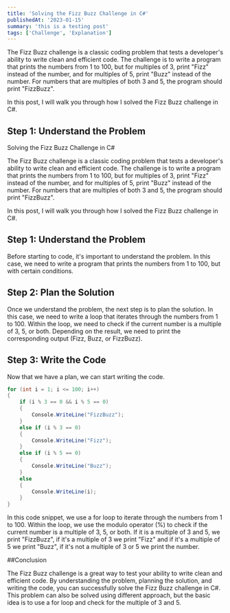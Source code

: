 ```yaml
---
title: 'Solving the Fizz Buzz Challenge in C#'
publishedAt: '2023-01-15'
summary: 'this is a testing post'
tags: ['Challenge', 'Explanation']
---
```


The Fizz Buzz challenge is a classic coding problem that tests a developer's ability to write clean and efficient code. The challenge is to write a program that prints the numbers from 1 to 100, but for multiples of 3, print "Fizz" instead of the number, and for multiples of 5, print "Buzz" instead of the number. For numbers that are multiples of both 3 and 5, the program should print "FizzBuzz".

In this post, I will walk you through how I solved the Fizz Buzz challenge in C#.

## Step 1: Understand the Problem

Solving the Fizz Buzz Challenge in C#

The Fizz Buzz challenge is a classic coding problem that tests a developer's ability to write clean and efficient code. The challenge is to write a program that prints the numbers from 1 to 100, but for multiples of 3, print "Fizz" instead of the number, and for multiples of 5, print "Buzz" instead of the number. For numbers that are multiples of both 3 and 5, the program should print "FizzBuzz".

In this post, I will walk you through how I solved the Fizz Buzz challenge in C#.

## Step 1: Understand the Problem

Before starting to code, it's important to understand the problem. In this case, we need to write a program that prints the numbers from 1 to 100, but with certain conditions.

## Step 2: Plan the Solution

Once we understand the problem, the next step is to plan the solution. In this case, we need to write a loop that iterates through the numbers from 1 to 100. Within the loop, we need to check if the current number is a multiple of 3, 5, or both. Depending on the result, we need to print the corresponding output (Fizz, Buzz, or FizzBuzz).

## Step 3: Write the Code

Now that we have a plan, we can start writing the code.

```cs
for (int i = 1; i <= 100; i++)
{
    if (i % 3 == 0 && i % 5 == 0)
    {
        Console.WriteLine("FizzBuzz");
    }
    else if (i % 3 == 0)
    {
        Console.WriteLine("Fizz");
    }
    else if (i % 5 == 0)
    {
        Console.WriteLine("Buzz");
    }
    else
    {
        Console.WriteLine(i);
    }
}
```

In this code snippet, we use a for loop to iterate through the numbers from 1 to 100. Within the loop, we use the modulo operator (%) to check if the current number is a multiple of 3, 5, or both. If it is a multiple of 3 and 5, we print "FizzBuzz", if it's a multiple of 3 we print "Fizz" and if it's a multiple of 5 we print "Buzz", if it's not a multiple of 3 or 5 we print the number.

##Conclusion

The Fizz Buzz challenge is a great way to test your ability to write clean and efficient code. By understanding the problem, planning the solution, and writing the code, you can successfully solve the Fizz Buzz challenge in C#. This problem can also be solved using different approach, but the basic idea is to use a for loop and check for the multiple of 3 and 5.
